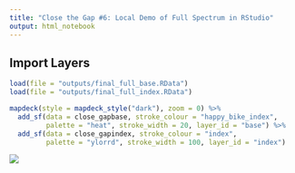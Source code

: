 ```yaml
---
title: "Close the Gap #6: Local Demo of Full Spectrum in RStudio"
output: html_notebook
---
```


## Import Layers

```r
load(file = "outputs/final_full_base.RData")
load(file = "outputs/final_full_index.RData")
```

```r
mapdeck(style = mapdeck_style("dark"), zoom = 0) %>% 
  add_sf(data = close_gapbase, stroke_colour = "happy_bike_index",
         palette = "heat", stroke_width = 20, layer_id = "base") %>%
  add_sf(data = close_gapindex, stroke_colour = "index",
         palette = "ylorrd", stroke_width = 100, layer_id = "index")
```

![](img/unhappy_3_w_index_preview.jpg)

